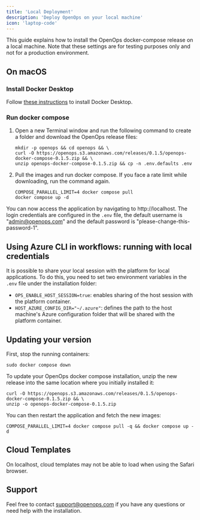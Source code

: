 ```yaml
---
title: 'Local Deployment'
description: 'Deploy OpenOps on your local machine'
icon: 'laptop-code'
---
```


This guide explains how to install the OpenOps docker-compose release on a local machine. Note that these settings are for testing purposes only and not for a production environment.

## On macOS

### Install Docker Desktop

Follow [these instructions](https://docs.docker.com/desktop/setup/install/mac-install/) to install Docker Desktop.

### Run docker compose

1. Open a new Terminal window and run the following command to create a folder and download the OpenOps release files:
    ```shell
    mkdir -p openops && cd openops && \
    curl -O https://openops.s3.amazonaws.com/releases/0.1.5/openops-docker-compose-0.1.5.zip && \
    unzip openops-docker-compose-0.1.5.zip && cp -n .env.defaults .env
   ```
2. Pull the images and run docker compose. If you face a rate limit while downloading, run the command again.
    ```shell
    COMPOSE_PARALLEL_LIMIT=4 docker compose pull
    docker compose up -d
   ```

You can now access the application by navigating to http://localhost. The login credentials are configured in the `.env` file, the default username is "admin@openops.com" and the default password is "please-change-this-password-1".


## Using Azure CLI in workflows: running with local credentials

It is possible to share your local session with the platform for local applications.
To do this, you need to set two environment variables in the `.env` file under the installation folder:
* `OPS_ENABLE_HOST_SESSION=true`: enables sharing of the host session with the platform container.
* `HOST_AZURE_CONFIG_DIR="~/.azure"`: defines the path to the host machine's Azure configuration folder that will be shared with the platform container.

## Updating your version

First, stop the running containers:
```shell
sudo docker compose down
```

To update your OpenOps docker compose installation, unzip the new release into the same location where you initially installed it:
```shell
curl -O https://openops.s3.amazonaws.com/releases/0.1.5/openops-docker-compose-0.1.5.zip && \
unzip -o openops-docker-compose-0.1.5.zip
```

You can then restart the application and fetch the new images:
```shell
COMPOSE_PARALLEL_LIMIT=4 docker compose pull -q && docker compose up -d
```

## Cloud Templates

On localhost, cloud templates may not be able to load when using the Safari browser.

## Support

Feel free to contact support@openops.com if you have any questions or need help with the installation.



